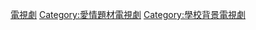 [[Category:師生戀題材作品|電視劇]]
[[Category:愛情題材電視劇|Category:愛情題材電視劇]]
[[Category:學校背景電視劇|Category:學校背景電視劇]]